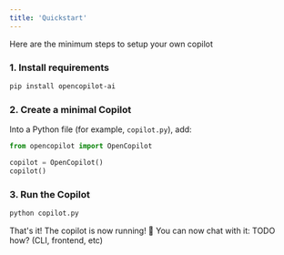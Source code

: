 ```yaml
---
title: 'Quickstart'
---
```


Here are the minimum steps to setup your own copilot

### 1. Install requirements

```bash
pip install opencopilot-ai
```

### 2. Create a minimal Copilot

Into a Python file (for example, `copilot.py`), add:


```python
from opencopilot import OpenCopilot

copilot = OpenCopilot()
copilot()
```

### 3. Run the Copilot

```bash
python copilot.py
```

That's it! The copilot is now running! 🎉 You can now chat with it: TODO how? (CLI, frontend, etc)